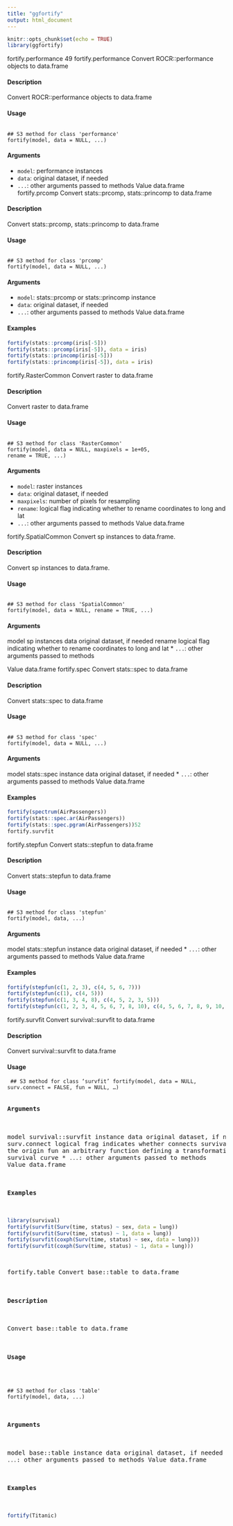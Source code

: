 ---
title: "ggfortify"
output: html_document
---

```{r setup, include=FALSE}
knitr::opts_chunk$set(echo = TRUE)
library(ggfortify)
```

fortify.performance
49
fortify.performance
Convert ROCR::performance objects to data.frame

#### Description 
 
Convert ROCR::performance objects to data.frame

#### Usage 
<pre><code>
## S3 method for class 'performance'
fortify(model, data = NULL, ...)
</code></pre>

#### Arguments 
 
* ``model``: performance instances
* ``data``: original dataset, if needed
* ``... ``: other arguments passed to methods
Value
data.frame
fortify.prcomp
Convert stats::prcomp, stats::princomp to data.frame

#### Description 
 
Convert stats::prcomp, stats::princomp to data.frame

#### Usage 
<pre><code>
## S3 method for class 'prcomp'
fortify(model, data = NULL, ...)
</code></pre>

#### Arguments 
 
* ``model``: stats::prcomp or stats::princomp instance
* ``data``: original dataset, if needed
* ``... ``: other arguments passed to methods
Value
data.frame

#### Examples 
```{r}
fortify(stats::prcomp(iris[-5]))
fortify(stats::prcomp(iris[-5]), data = iris)
fortify(stats::princomp(iris[-5]))
fortify(stats::princomp(iris[-5]), data = iris)
```

fortify.RasterCommon
Convert raster to data.frame

#### Description 
 
Convert raster to data.frame

#### Usage 
<pre><code>
## S3 method for class 'RasterCommon'
fortify(model, data = NULL, maxpixels = 1e+05,
rename = TRUE, ...)
</code></pre>

#### Arguments 
 
* ``model``: raster instances
* ``data``: original dataset, if needed
* ``maxpixels``: number of pixels for resampling
* ``rename``: logical flag indicating whether to rename coordinates to long and lat
* ``... ``: other arguments passed to methods
Value
data.frame


fortify.SpatialCommon Convert sp instances to data.frame.

#### Description 
 
Convert sp instances to data.frame.

#### Usage 
<pre><code>
## S3 method for class 'SpatialCommon'
fortify(model, data = NULL, rename = TRUE, ...)
</code></pre>

#### Arguments 
 
model sp instances
data original dataset, if needed
rename logical flag indicating whether to rename coordinates to long and lat
* ``... ``: other arguments passed to methods

Value
data.frame
fortify.spec
Convert stats::spec to data.frame

#### Description 
 
Convert stats::spec to data.frame

#### Usage 
 <pre><code>
## S3 method for class 'spec'
fortify(model, data = NULL, ...)
</code></pre>


#### Arguments 
 
model stats::spec instance
data original dataset, if needed
* ``... ``: other arguments passed to methods
Value
data.frame

#### Examples 
```{r}
fortify(spectrum(AirPassengers))
fortify(stats::spec.ar(AirPassengers))
fortify(stats::spec.pgram(AirPassengers))52
fortify.survfit
```


fortify.stepfun
Convert stats::stepfun to data.frame


#### Description 
 
Convert stats::stepfun to data.frame

#### Usage 
<pre><code>
## S3 method for class 'stepfun'
fortify(model, data, ...)
</code></pre>

#### Arguments 
 
model stats::stepfun instance
data original dataset, if needed
* ``... ``: other arguments passed to methods
Value
data.frame

#### Examples 
```{r}
fortify(stepfun(c(1, 2, 3), c(4, 5, 6, 7)))
fortify(stepfun(c(1), c(4, 5)))
fortify(stepfun(c(1, 3, 4, 8), c(4, 5, 2, 3, 5)))
fortify(stepfun(c(1, 2, 3, 4, 5, 6, 7, 8, 10), c(4, 5, 6, 7, 8, 9, 10, 11, 12, 9)))
```
fortify.survfit
Convert survival::survfit to data.frame

#### Description 
 
Convert survival::survfit to data.frame

#### Usage 
<pre><code>
## S3 method for class 'survfit'
fortify(model, data = NULL, surv.connect = FALSE,
fun = NULL, ...)
</code><pre>


#### Arguments 
 
model survival::survfit instance
data original dataset, if needed
surv.connect logical frag indicates whether connects survival curve to the origin
fun an arbitrary function defining a transformation of the survival curve
* ``... ``: other arguments passed to methods
Value
data.frame

#### Examples 
```{r}
library(survival)
fortify(survfit(Surv(time, status) ~ sex, data = lung))
fortify(survfit(Surv(time, status) ~ 1, data = lung))
fortify(survfit(coxph(Surv(time, status) ~ sex, data = lung)))
fortify(survfit(coxph(Surv(time, status) ~ 1, data = lung)))
```

fortify.table
Convert base::table to data.frame

#### Description 
 
Convert base::table to data.frame

#### Usage 
<pre><code>
## S3 method for class 'table'
fortify(model, data, ...)
</code></pre>

#### Arguments 
 
model base::table instance
data original dataset, if needed
* ``... ``: other arguments passed to methods
Value
data.frame

#### Examples 
```{r}
fortify(Titanic)
```
